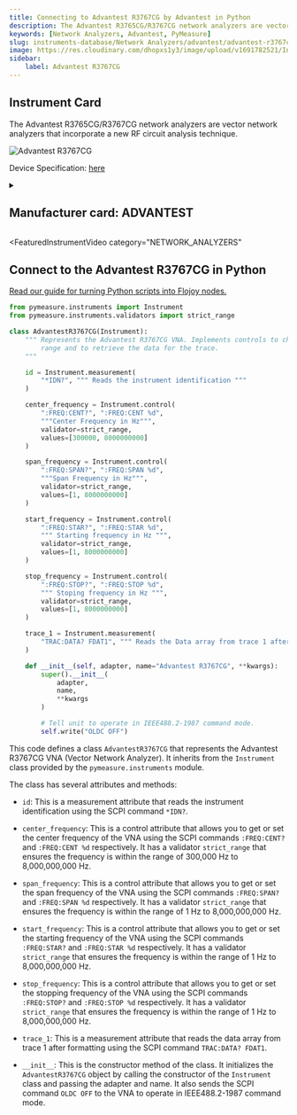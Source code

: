 ```yaml
---
title: Connecting to Advantest R3767CG by Advantest in Python
description: The Advantest R3765CG/R3767CG network analyzers are vector network analyzers that incorporate a new RF circuit analysis technique.
keywords: [Network Analyzers, Advantest, PyMeasure] 
slug: instruments-database/Network Analyzers/advantest/advantest-r3767cg 
image: https://res.cloudinary.com/dhopxs1y3/image/upload/v1691782521/Instruments/Network%20Analyzer/Advantest-R3767CG/Advantest-R3767CG.jpg
sidebar:
    label: Advantest R3767CG 
---
```



## Instrument Card

The Advantest R3765CG/R3767CG network analyzers are vector network analyzers that incorporate a new RF circuit analysis technique.

![Advantest R3767CG](https://res.cloudinary.com/dhopxs1y3/image/upload/v1691782521/Instruments/Network%20Analyzer/Advantest-R3767CG/Advantest-R3767CG.jpg)

Device Specification: [here](https://www.testequipmenthq.com/datasheets/ADVANTEST-R3767CG-Datasheet.pdf)

<details style={{ marginTop: "15px"}}>
<summary><h2 style={{display:'inline'}}>Manufacturer card: ADVANTEST</h2></summary>

![ADVANTEST](https://res.cloudinary.com/dhopxs1y3/image/upload/v1692125967/Instruments/Vendor%20Logos/Advantest.png)

Advantest manufactures and sells semiconductor and component test system products and mechatronics-related products.

- Headquarters: Japan
- Yearly Revenue (millions, USD): 2940
- Vendor Website: [here](https://www.advantest.com/)

</details>


<FeaturedInstrumentVideo
  category="NETWORK_ANALYZERS"
></FeaturedInstrumentVideo>

## Connect to the Advantest R3767CG in Python

[Read our guide for turning Python scripts into Flojoy nodes.](https://docs.flojoy.ai/contribution/blocks/custom-flojoy-block/)



<Tabs>
<TabItem value="Flojoy" label="Flojoy" className="flojoy-instrument-tabs">

<SectionsCard category="NETWORK_ANALYZERS" manufacturer="Advantest"></SectionsCard>

</TabItem>
<TabItem value="PyMeasure" label="PyMeasure">

```python
from pymeasure.instruments import Instrument
from pymeasure.instruments.validators import strict_range

class AdvantestR3767CG(Instrument):
    """ Represents the Advantest R3767CG VNA. Implements controls to change the analysis
        range and to retrieve the data for the trace.
    """

    id = Instrument.measurement(
        "*IDN?", """ Reads the instrument identification """
    )

    center_frequency = Instrument.control(
        ":FREQ:CENT?", ":FREQ:CENT %d",
        """Center Frequency in Hz""",
        validator=strict_range,
        values=[300000, 8000000000]
    )

    span_frequency = Instrument.control(
        ":FREQ:SPAN?", ":FREQ:SPAN %d",
        """Span Frequency in Hz""",
        validator=strict_range,
        values=[1, 8000000000]
    )

    start_frequency = Instrument.control(
        ":FREQ:STAR?", ":FREQ:STAR %d",
        """ Starting frequency in Hz """,
        validator=strict_range,
        values=[1, 8000000000]
    )

    stop_frequency = Instrument.control(
        ":FREQ:STOP?", ":FREQ:STOP %d",
        """ Stoping frequency in Hz """,
        validator=strict_range,
        values=[1, 8000000000]
    )

    trace_1 = Instrument.measurement(
        "TRAC:DATA? FDAT1", """ Reads the Data array from trace 1 after formatting """
    )

    def __init__(self, adapter, name="Advantest R3767CG", **kwargs):
        super().__init__(
            adapter,
            name,
            **kwargs
        )

        # Tell unit to operate in IEEE488.2-1987 command mode.
        self.write("OLDC OFF")
```

This code defines a class `AdvantestR3767CG` that represents the Advantest R3767CG VNA (Vector Network Analyzer). It inherits from the `Instrument` class provided by the `pymeasure.instruments` module.

The class has several attributes and methods:

- `id`: This is a measurement attribute that reads the instrument identification using the SCPI command `*IDN?`.

- `center_frequency`: This is a control attribute that allows you to get or set the center frequency of the VNA using the SCPI commands `:FREQ:CENT?` and `:FREQ:CENT %d` respectively. It has a validator `strict_range` that ensures the frequency is within the range of 300,000 Hz to 8,000,000,000 Hz.

- `span_frequency`: This is a control attribute that allows you to get or set the span frequency of the VNA using the SCPI commands `:FREQ:SPAN?` and `:FREQ:SPAN %d` respectively. It has a validator `strict_range` that ensures the frequency is within the range of 1 Hz to 8,000,000,000 Hz.

- `start_frequency`: This is a control attribute that allows you to get or set the starting frequency of the VNA using the SCPI commands `:FREQ:STAR?` and `:FREQ:STAR %d` respectively. It has a validator `strict_range` that ensures the frequency is within the range of 1 Hz to 8,000,000,000 Hz.

- `stop_frequency`: This is a control attribute that allows you to get or set the stopping frequency of the VNA using the SCPI commands `:FREQ:STOP?` and `:FREQ:STOP %d` respectively. It has a validator `strict_range` that ensures the frequency is within the range of 1 Hz to 8,000,000,000 Hz.

- `trace_1`: This is a measurement attribute that reads the data array from trace 1 after formatting using the SCPI command `TRAC:DATA? FDAT1`.

- `__init__`: This is the constructor method of the class. It initializes the `AdvantestR3767CG` object by calling the constructor of the `Instrument` class and passing the adapter and name. It also sends the SCPI command `OLDC OFF` to the VNA to operate in IEEE488.2-1987 command mode.

</TabItem>
</Tabs>